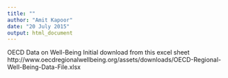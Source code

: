 ```yaml
---
title: ""
author: "Amit Kapoor"
date: "20 July 2015"
output: html_document
---
```


OECD Data on Well-Being
Initial download from this excel sheet
http://www.oecdregionalwellbeing.org/assets/downloads/OECD-Regional-Well-Being-Data-File.xlsx

